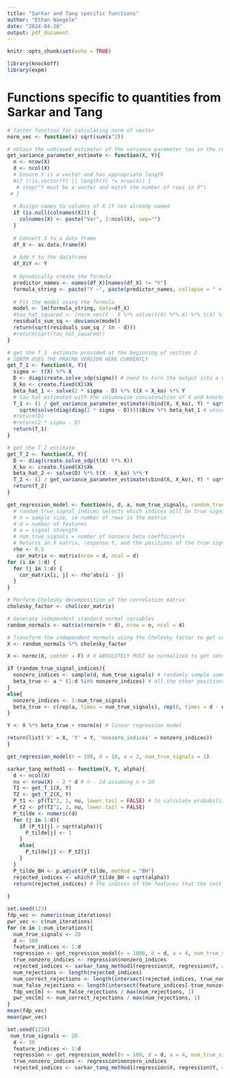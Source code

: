 ```yaml
---
title: "Sarkar and Tang specific functions"
author: "Ethan Naegele"
date: "2024-04-28"
output: pdf_document
---
```


```r
knitr::opts_chunk$set(echo = TRUE)
```

```r
library(knockoff)
library(expm)
```


# Functions specific to quantities from Sarkar and Tang

```r
# faster function for calculating norm of vector
norm_vec <- function(x) sqrt(sum(x^2))

# obtain the unbiased estimator of the variance parameter tau in the regression setting Y = N(X * beta, tau^2 I_n)
get_variance_parameter_estimate <- function(X, Y){
  n <- nrow(X)
  d <- ncol(X)
  # Ensure Y is a vector and has appropriate length
  #if (!is.vector(Y) || length(Y) != nrow(X)) {
   # stop("Y must be a vector and match the number of rows in X")
 # }
  
  # Assign names to columns of X if not already named
  if (is.null(colnames(X))) {
    colnames(X) <- paste("Var", 1:ncol(X), sep="")
  }
  
  # Convert X to a data frame
  df_X <- as.data.frame(X)
  
  # Add Y to the dataframe
  df_X$Y <- Y
  
  # Dynamically create the formula
  predictor_names <- names(df_X)[names(df_X) != "Y"]
  formula_string <- paste("Y ~", paste(predictor_names, collapse = " + "))
  
  # Fit the model using the formula
  model <- lm(formula_string, data=df_X)
  #tau_hat_squared <- (norm_vec(Y - X %*% solve(t(X) %*% X) %*% t(X) %*% Y))^2 / (n - d) # numerator is RSS, and assuming n > d
  residuals_sum_sq <- deviance(model)
  return(sqrt(residuals_sum_sq / (n - d)))
  #return(sqrt(tau_hat_squared))
}
```



```r
# get the T_1  estimate provided at the beginning of section 2
# SQRTM USES THE PRACMA VERSION HERE CURRENTLY
get_T_1 <- function(X, Y){
  sigma <- t(X) %*% X
  D <- diag(create.solve_sdp(sigma)) # need to turn the output into a diagonal matrix
  X_ko <- create.fixed(X)$Xk
  beta_hat_1 <- solve(2 * sigma - D) %*% t(X + X_ko) %*% Y
  # tau hat estimated with the columnwise concatenation of X and knockoff X
  T_1 <- (1 / get_variance_parameter_estimate(cbind(X, X_ko), Y) * sqrt(2)) *
    sqrtm(solve(diag(diag(2 * sigma - D))))$Binv %*% beta_hat_1 # unsure about interpretation of diag operator in the equation for T1 from the paper; this is my best interpretation of it - Ignat agrees. Binv returns the inverse of the square root that sqrtm calculates, which is what the formula requires.
  #return(D)
  #return(2 * sigma - D)
  return(T_1)
}

# get the T_2 estimate 
get_T_2 <- function(X, Y){
  D <- diag(create.solve_sdp(t(X) %*% X))
  X_ko <- create.fixed(X)$Xk
  beta_hat_2 <- solve(D) %*% t(X - X_ko) %*% Y
  T_2 <- (1 / get_variance_parameter_estimate(cbind(X, X_ko), Y) * sqrt(2)) * sqrtm(D)$B %*% beta_hat_2
  return(T_2)
}

```



```r
get_regression_model <- function(n, d, a, num_true_signals, random_true_signal_indices = FALSE){
  # random_true_signal_indices selects which indices will be true signals randomly
  # n = sample size, ie number of rows in the matrix
  # d = number of features
  # a = signal strength
  # num_true_signals = number of nonzero beta coefficients
  # Returns an X matrix, response Y, and the positions of the true signals, as according to the simulation setup described in the beginning of Section 3 of Sarkar and Tang
  rho <- 0.5
   cor_matrix <- matrix(nrow = d, ncol = d)
for (i in 1:d) {
  for (j in 1:d) {
    cor_matrix[i, j] <- rho^abs(i - j)
  }
}

# Perform Cholesky decomposition of the correlation matrix
cholesky_factor <- chol(cor_matrix)

# Generate independent standard normal variables
random_normals <- matrix(rnorm(n * d), nrow = n, ncol = d)

# Transform the independent normals using the Cholesky factor to get correlated normals
X <- random_normals %*% cholesky_factor

X <- normc(X, center = F) # X ABSOLUTELY MUST be normalized to get sensical values from the knockoff functions. Here using the normalizing function used internally in the package

if (random_true_signal_indices){
  nonzero_indices <- sample(d, num_true_signals) # randomly sample some indices to be the true signal indices
  beta_true <- a * (1:d %in% nonzero_indices) # all the other positions in the vector will be 0
}
else{
  nonzero_indices <- 1:num_true_signals
  beta_true <- c(rep(a, times = num_true_signals), rep(0, times = d - num_true_signals))
}

Y <- X %*% beta_true + rnorm(n) # linear regression model

return(list('X' = X, 'Y' = Y, 'nonzero_indices' = nonzero_indices))
}
```


```r
get_regression_model(n = 100, d = 10, a = 2, num_true_signals = 1)
```


```r
sarkar_tang_method1 <- function(X, Y, alpha){
  d <- ncol(X)
  nu <- nrow(X) - 2 * d # n - 2d assuming n > 2d
  T1 <- get_T_1(X, Y)
  T2 <- get_T_2(X, Y)
  P_t1 <- pf(T1^2, 1, nu, lower.tail = FALSE) # to calculate probabilities with the t^2_n distribution, have to use the F(1, n) distribution
  P_t2 <- pf(T2^2, 1, nu, lower.tail = FALSE)
  P_tilde <- numeric(d)
  for (j in 1:d){
    if (P_t1[j] > sqrt(alpha)){
      P_tilde[j] <- 1
    }
    else{
      P_tilde[j] <- P_t2[j]
    }
  }
  P_tilde_BH <- p.adjust(P_tilde, method = "BH")
  rejected_indices <- which(P_tilde_BH < sqrt(alpha))
  return(rejected_indices) # the indices of the features that the test concludes are nonzero
  
}
```


```r
set.seed(123)
fdp_vec <- numeric(num_iterations)
pwr_vec <- c(num_iterations)
for (m in 1:num_iterations){
  num_true_signals <- 20
  d <- 100
  feature_indices <- 1:d
  regression <- get_regression_model(n = 1000, d = d, a = 4, num_true_signals = num_true_signals)
  true_nonzero_indices <- regression$nonzero_indices
  rejected_indices <- sarkar_tang_method1(regression$X, regression$Y, alpha = .05)
  num_rejections <- length(rejected_indices)
  num_correct_rejections <- length(intersect(rejected_indices, true_nonzero_indices))
  num_false_rejections <- length(intersect(feature_indices[-true_nonzero_indices], rejected_indices))
  fdp_vec[m] <- num_false_rejections / max(num_rejections, 1)
  pwr_vec[m] <- num_correct_rejections / max(num_rejections, 1)
}
mean(fdp_vec)
mean(pwr_vec)
```



```r
set.seed(1234)
 num_true_signals <- 20
  d <- 30
  feature_indices <- 1:d
  regression <- get_regression_model(n = 100, d = d, a = 4, num_true_signals = num_true_signals)
  true_nonzero_indices <- regression$nonzero_indices
  rejected_indices <- sarkar_tang_method1(regression$X, regression$Y, alpha = .05)
```


